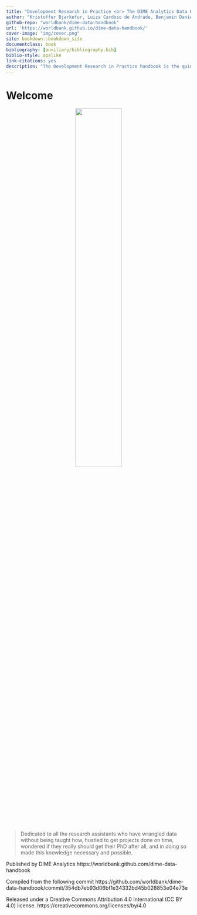 ```yaml
---
title: "Development Research in Practice <br> The DIME Analytics Data Handbook"
author: "Kristoffer Bjarkefur, Luiza Cardoso de Andrade, Benjamin Daniels, Maria Ruth Jones"
github-repo: "worldbank/dime-data-handbook"
url: 'https://worldbank.github.io/dime-data-handbook/'
cover-image: "img/cover.png"
site: bookdown::bookdown_site
documentclass: book
bibliography: [auxiliary/bibliography.bib]
biblio-style: apalike
link-citations: yes
description: "The Development Research in Practice handbook is the quintessential desk reference for empirical researchers, policymakers, managers, and students. It provides an introduction to modern, transparent, and ethical research practices involving development data. The handbook outlines a complete research project, with links to the DIME Wiki and real-world examples."
---
```


# Welcome {-}


<center>
![](img/cover.png){width=50%}
</center>

> Dedicated to all the research assistants who have wrangled data without being taught how, hustled to get projects done on time, wondered if they really should get their PhD after all, and in doing so made this knowledge necessary and possible.

Published by DIME Analytics
https://worldbank.github.com/dime-data-handbook

Compiled from the following commit
https://github.com/worldbank/dime-data-handbook/commit/354db7eb93d06bf1e34332bd45b028853e04e73e

Released under a Creative Commons Attribution 4.0 International (CC BY 4.0) license.
https://creativecommons.org/licenses/by/4.0
